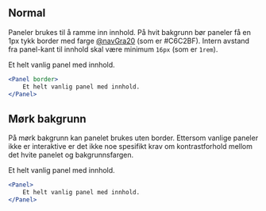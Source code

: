 
## Normal

Paneler brukes til å ramme inn innhold. På hvit bakgrunn bør paneler få en 1px tykk border med farge
[@navGra20](/resources/colors) (som er #C6C2BF). Intern avstand fra panel-kant til innhold skal være 
minimum `16px` (som er `1rem`).

<Example>
    <Panel border>
        Et helt vanlig panel med innhold.
    </Panel>
</Example>

```jsx
<Panel border>
    Et helt vanlig panel med innhold.
</Panel>
```

## Mørk bakgrunn

På mørk bakgrunn kan panelet brukes uten border. Ettersom vanlige paneler ikke er interaktive er det ikke noe
spesifikt krav om kontrastforhold mellom det hvite panelet og bakgrunnsfargen. 

<Example greyBg>
    <Panel>
        Et helt vanlig panel med innhold.
    </Panel>
</Example>

```jsx
<Panel>
    Et helt vanlig panel med innhold.
</Panel>
```